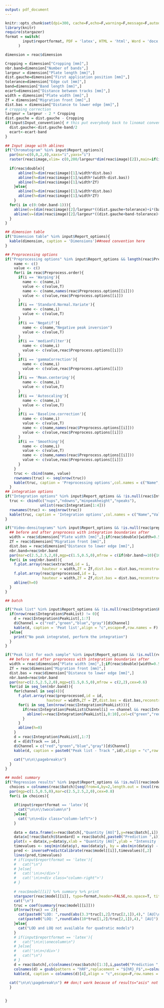 ```yaml
---
output: pdf_document
---
```


```r
knitr::opts_chunk$set(dpi=300, cache=F,echo=F,warning=F,message=F,autodep=T)
library(knitr)
require(stargazer)
format = switch(
        input$reportformat, PDF = 'latex', HTML = 'html', Word = 'docx'
      )
```

```r
dimension = reac$dimension

Cropping = dimension["Cropping [mm]",]
nbr.band=dimension["Number of bands",]
largeur = dimension["Plate length [mm]",]
dist.gauche=dimension["First application position [mm]",]
tolerance=dimension["Edge cut [mm]",]
band=dimension["Band length [mm]",]
ecart=dimension["Distance between tracks [mm]",]
width = dimension["Plate width [mm]",]
Zf = dimension["Migration front [mm]",]
dist.bas = dimension["Distance to lower edge [mm]",]
# cropping correction
largeur = largeur - 2 * Cropping
dist.gauche = dist.gauche - Cropping
if(input$Input_convention){ # this put everybody back to linomat convention
  dist.gauche<-dist.gauche-band/2
  ecart<-ecart-band
}
    
## Input image with ablines
if("Chromatogram" %in% input$Report_options){
  par(mar=c(0,0,2,0),xaxs="i",yaxs="i")
  raster(reac$image,xlim= c(0,200/largeur*dim(reac$image)[2]),main=if(is.null(reac$image.name)){"Demonstration file"}else{reac$image.name})
  
  if(reac$double){
      abline(h=dim(reac$image)[1]/width*dist.bas)
      abline(h=dim(reac$image)[1]/width*(width-dist.bas))
      abline(h=dim(reac$image)[1]/width*Zf)
    }else{
      abline(h=dim(reac$image)[1]/width*dist.bas)
      abline(h=dim(reac$image)[1]/width*Zf)
    }
  for(i in c(0:(nbr.band-1))){
    abline(v=(dim(reac$image)[2]/largeur*((dist.gauche+tolerance)+i*(band+ecart))),col="green")
    abline(v=(dim(reac$image)[2]/largeur*((dist.gauche+band-tolerance)+i*(band+ecart))),col="red")
  }
}

## dimension table
if("Dimension table" %in% input$Report_options){
  kable(dimension, caption = 'Dimensions')##need convention here
}
```


```r
## Preprocessing options
if("Preprocessing options" %in% input$Report_options && length(reac$Preprocess.order)>0){
    name <- c()
    value <- c()
    for(i in reac$Preprocess.order){
      if(i == 'Warping'){
        name <- c(name,i)
        value <- c(value,T)
        name <- c(name,names(reac$Preprocess.options[[i]]))
        value <- c(value,reac$Preprocess.options[[i]])
      }
      if(i == 'Standard.Normal.Variate'){
        name <- c(name,i)
        value <- c(value,T)
      }
      if(i == 'Negatif'){
        name <- c(name,"Negative peak inversion")
        value <- c(value,T)
      }
      if(i == 'medianFilter'){
        name <- c(name,i)
        value <- c(value,reac$Preprocess.options[[i]])
      }
      if(i == 'gammaCorrection'){
        name <- c(name,i)
        value <- c(value,reac$Preprocess.options[[i]])
      }
      if(i == 'Mean.centering'){
        name <- c(name,i)
        value <- c(value,T)
      }
      if(i == 'Autoscaling'){
        name <- c(name,i)
        value <- c(value,T)
      }
      if(i == 'Baseline.correction'){
        name <- c(name,i)
        value <- c(value,T)
        name <- c(name,names(reac$Preprocess.options[[i]]))
        value <- c(value,reac$Preprocess.options[[i]])
      }
      if(i == 'Smoothing'){
        name <- c(name,i)
        value <- c(value,T)
        name <- c(name,names(reac$Preprocess.options[[i]]))
        value <- c(value,reac$Preprocess.options[[i]])
      }
    }
    truc <- cbind(name, value)
    rownames(truc) <- seq(nrow(truc))
    kable(truc, caption = 'Preprocessing options',col.names = c("Name","Value"))
  }
## integration options
if("Integration options" %in% input$Report_options && !is.null(reac$Integration$Integration_nups)){ 
  truc <- cbind(c("nups","ndowns","minpeakheight","npeaks"), 
                unlist(reac$Integration[1:4]))
  rownames(truc) <- seq(nrow(truc))
  kable(truc, caption = 'Integration options',col.names = c("Name","Value"))
}

```


```r

if("Video-densitograms" %in% input$Report_options && !is.null(reac$preprocessed)){
  ## before and after preprocess with integration boundaries after
  width = reac$dimension["Plate width [mm]",];if(reac$double){width=0.5*width}
  Zf = reac$dimension["Migration front [mm]",]
  dist.bas = reac$dimension["Distance to lower edge [mm]",]
  nbr.band=reac$nbr.band
  par(mar=c(2.5,2.5,2,0),mgp=c(1.5,0.5,0),mfrow = c(if(nbr.band>=10){10}else{nbr.band},2),cex=0.6)
  for(i in seq(nbr.band)){
    f.plot.array(reac$extracted,id = i,
                 hauteur = width,Zf = Zf,dist.bas = dist.bas,reconstruct = T,main=paste0("Before preprocessing - Track ",i))
    f.plot.array(reac$preprocessed,id = i,
                 hauteur = width,Zf = Zf,dist.bas = dist.bas,reconstruct = F,main=paste0("After preprocessing - Track ",i))
    abline(h=0)
  }
}
```

\tiny

```r
## batch

if("Peak list" %in% input$Report_options && !is.null(reac$Integration$PeakList) ){
  if(nrow(reac$Integration$PeakList) != 0){
    d = reac$Integration$PeakList[,1:7]
    d$Channel = c("red","green","blue","gray")[d$Channel]
    kable(d, caption = 'Peat list',align = "c",escape=F,row.names = F)
  }else{
    print("No peak integrated, perform the integration")
  }
}

```

\normalsize

\pagebreak

```r
if("Peak list for each sample" %in% input$Report_options && !is.null(reac$Integration$PeakList)){
  ## before and after preprocess with integration boundaries after
  width = reac$dimension["Plate width [mm]",];if(reac$double){width=0.5*width}
  Zf = reac$dimension["Migration front [mm]",]
  dist.bas = reac$dimension["Distance to lower edge [mm]",]
  nbr.band=reac$nbr.band
  par(mar=c(2.5,2.5,2,0),mgp=c(1.5,0.5,0),mfrow = c(2,2),cex=0.6)
  for(id in seq_len(nbr.band)){
    for(channel in seq(4)){
      f.plot.array(reac$preprocessed,id = id,
                   hauteur = width,Zf = Zf,dist.bas = dist.bas,reconstruct = F,channel = channel,main=c("Red channel","Green channel","Blue channel","Grayscale")[channel])
      for(i in seq_len(nrow(reac$Integration$PeakList))){
        if(reac$Integration$PeakList$Channel[i] == channel && reac$Integration$PeakList$Track[i] == id){
          abline(v=reac$Integration$PeakList[i,8:10],col=c("green","red","black"))
        }
      }
      abline(h=0)
    }
    d = reac$Integration$PeakList[,1:7]
    d = d[d$Track == id,]
    d$Channel = c("red","green","blue","gray")[d$Channel]
    kable(d, caption = paste0("Peak list - Track ",id),align = "c",row.names = F) %>% print()
    
    cat("\n\n\\pagebreak\n")
  }
}

```


```r


## model summary
if("Regression results" %in% input$Report_options && !is.null(reac$model)){
  choices = colnames(reac$batch)[seq(from=4,by=2,length.out = (ncol(reac$batch)-3)/2)]
  par(mgp=c(1.5,0.5,0),mar=c(2.5,2.5,2,0),cex=0.8)
  for(i in choices){
    
    if(input$reportformat == 'latex'){
      cat("\n\n\\twocolumn\n")
    }else{
      cat('\n\n<div class="column-left">')
    }
    
    data = data.frame(x=reac$batch[,"Quantity [AU]"],y=reac$batch[,i])
    data$x[!reac$batch$Standard] = reac$batch[,paste0("Prediction ",i)][!reac$batch$Standard]
    plot(x = data$x,y=data$y,xlab = "Quantity [AU]",ylab = "Intensity [AU]",pch = 4,col=(!reac$batch$Standard)+1,main=i)
    timevalues <- seq(min(data$y), max(data$y), by = abs(min(data$y) - max(data$y))/10)
    pred <- inversePredictCalibrate(reac$model[[i]],timevalues)[,2]
    lines(pred,timevalues)
    # if(input$reportformat == 'latex'){
    #   cat("\n")
    # }else{
    #   cat('\n\n</div>')
    #   cat('\n\n<div class="column-right">')
    # }
    
    # reac$model[[i]] %>% summary %>% print
    stargazer(reac$model[[i]], type=format,header=FALSE,no.space=T, title="Summary", single.row=TRUE,digits=4)
    cat("\n")
    truc = coef(summary(reac$model[[i]]))
    if(nrow(truc) == 2){
      cat(paste0("LOD: ",round(abs(3.3*truc[1,2]/truc[2,1]),4)," [AU]\n\n"))
      cat(paste0("LOQ: ",round(abs(10*truc[1,2]/truc[2,1]),4)," [AU]"))
    }else{
      cat("LOD and LOQ not available for quadratic models")
    }
    # if(input$reportformat == 'latex'){
    #   cat("\n\n\\onecolumn\n")
    # }else{
    #   cat('\n\n</div>')
    #   cat("\n")
    # }
    d = reac$batch[,c(colnames(reac$batch)[1:3],i,paste0("Prediction ",i))]
    colnames(d) = gsub(pattern = "hRF",replacement = "${hR}_F$",x=colnames(d))
    kable(d, caption = colnames(d)[4],align = "c",escape=F,row.names = T) %>% print
    
  cat("\n\n\\pagebreak\n") ## don;t work because of results="asis" not compatible with lm summary
  }
  

}

```

